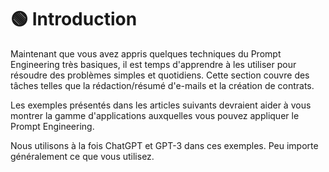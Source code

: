 
# 🟢 Introduction

Maintenant que vous avez appris quelques techniques du Prompt Engineering très basiques, il est temps d'apprendre à les utiliser pour résoudre des problèmes simples et quotidiens. Cette section couvre des tâches telles que la rédaction/résumé d'e-mails et la création de contrats.

Les exemples présentés dans les articles suivants devraient aider à vous montrer la gamme d'applications auxquelles vous pouvez appliquer le Prompt Engineering.

<Note>
  Nous utilisons à la fois ChatGPT et GPT-3 dans ces exemples. Peu importe
  généralement ce que vous utilisez.
</Note>
